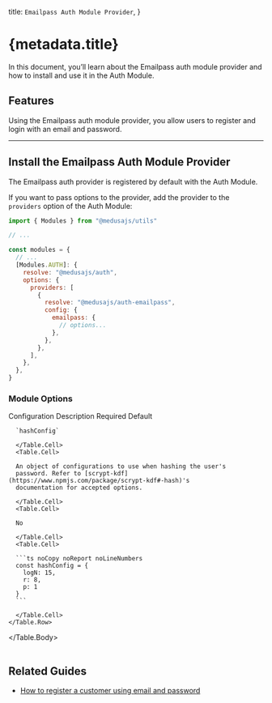 
  title: `Emailpass Auth Module Provider`,
}

# {metadata.title}

In this document, you’ll learn about the Emailpass auth module provider and how to install and use it in the Auth Module.

## Features

Using the Emailpass auth module provider, you allow users to register and login with an email and password.

---

## Install the Emailpass Auth Module Provider

The Emailpass auth provider is registered by default with the Auth Module.

If you want to pass options to the provider, add the provider to the `providers` option of the Auth Module:

```js title="medusa-config.js"
import { Modules } from "@medusajs/utils"

// ...

const modules = {
  // ...
  [Modules.AUTH]: {
    resolve: "@medusajs/auth",
    options: {
      providers: [
        {
          resolve: "@medusajs/auth-emailpass",
          config: {
            emailpass: {
              // options...
            },
          },
        },
      ],
    },
  },
}
```

### Module Options

<Table>
  <Table.Header>
    <Table.Row>
      <Table.HeaderCell>Configuration</Table.HeaderCell>
      <Table.HeaderCell>Description</Table.HeaderCell>
      <Table.HeaderCell>Required</Table.HeaderCell>
      <Table.HeaderCell>Default</Table.HeaderCell>
    </Table.Row>
  </Table.Header>
  <Table.Body>
    <Table.Row>
      <Table.Cell>
      
      `hashConfig`
      
      </Table.Cell>
      <Table.Cell>
      
      An object of configurations to use when hashing the user's 
      password. Refer to [scrypt-kdf](https://www.npmjs.com/package/scrypt-kdf#-hash)'s
      documentation for accepted options. 
      
      </Table.Cell>
      <Table.Cell>
      
      No
      
      </Table.Cell>
      <Table.Cell>
      
      ```ts noCopy noReport noLineNumbers
      const hashConfig = {
        logN: 15,
        r: 8,
        p: 1
      }
      ```
      
      </Table.Cell>
    </Table.Row>
  </Table.Body>
</Table>

## Related Guides

- [How to register a customer using email and password](../../../../storefront-development/customers/register/page.mdx)
